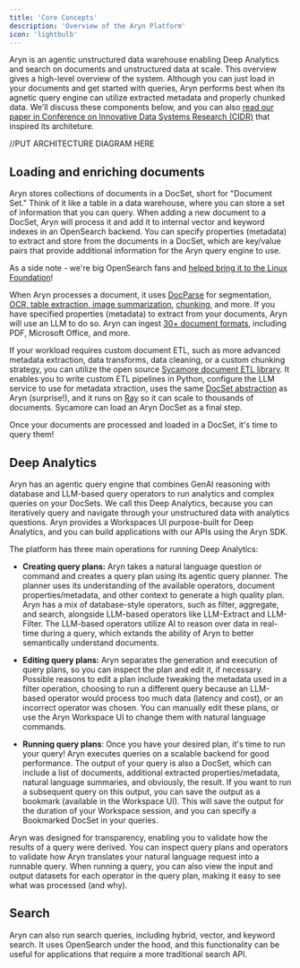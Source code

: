 ```yaml
---
title: 'Core Concepts'
description: 'Overview of the Aryn Platform'
icon: 'lightbulb'
---
```



Aryn is an agentic unstructured data warehouse enabling Deep Analytics and search on documents and unstructured data at scale. This overview gives a high-level overview of the system. Although you can just load in your documents and get started with queries, Aryn performs best when its agnetic query engine can utilize extracted metadata and properly chunked data. We'll discuss these components below, and you can also [read our paper in Conference on Innovative Data Systems Research (CIDR)](https://arxiv.org/abs/2409.00847) that inspired its architeture.


//PUT ARCHITECTURE DIAGRAM HERE


## Loading and enriching documents

Aryn stores collections of documents in a DocSet, short for "Document Set." Think of it like a table in a data warehouse, where you can store a set of information that you can query. When adding a new document to a DocSet, Aryn will process it and add it to internal vector and keyword indexes in an OpenSearch backend. You can specify properties (metadata) to extract and store from the documents in a DocSet, which are key/value pairs that provide additional information for the Aryn query engine to use.

As a side note - we're big OpenSearch fans and [helped bring it to the Linux Foundation](https://www.aryn.ai/post/aryn-is-a-founding-member-of-the-new-opensearch-software-foundation)!

When Aryn processes a document, it uses [DocParse](https://www.aryn.ai/docparse) for segmentation, [OCR, table extraction, image summarization](https://docs.aryn.ai/docparse/processing_options), [chunking](https://docs.aryn.ai/docparse/chunking_strategies), and more. If you have specified properties (metadata) to extract from your documents, Aryn will use an LLM to do so. Aryn can ingest [30+ document formats](https://docs.aryn.ai/docparse/formats_supported), including PDF, Microsoft Office, and more. 

If your workload requires custom document ETL, such as more advanced metadata extraction, data transforms, data cleaning, or a custom chunking strategy, you can utilize the open source [Sycamore document ETL library](https://github.com/aryn-ai/sycamore). It enables you to write custom ETL pipelines in Python, configure the LLM service to use for metadata xtraction, uses the same [DocSet abstraction](https://sycamore.readthedocs.io/en/stable/sycamore/APIs/docset.html) as Aryn (surprise!), and it runs on [Ray](https://github.com/ray-project/ray) so it can scale to thousands of documents. Sycamore can load an Aryn DocSet as a final step.

Once your documents are processed and loaded in a DocSet, it's time to query them!

## Deep Analytics

Aryn has an agentic query engine that combines GenAI reasoning with database and LLM-based query operators to run analytics and complex queries on your DocSets. We call this Deep Analytics, because you can iteratively query and navigate through your unstructured data with analytics questions. Aryn provides a Workspaces UI purpose-built for Deep Analytics, and you can build applications with our APIs using the Aryn SDK.

The platform has three main operations for running Deep Analytics:

* **Creating query plans:** Aryn takes a natural language question or command and creates a query plan using its agentic query planner. The planner uses its understanding of the available operators, document properties/metadata, and other context to generate a high quality plan. Aryn has a mix of database-style operators, such as filter, aggregate, and search, alongside LLM-based operators like LLM-Extract and LLM-Filter. The LLM-based operators utilize AI to reason over data in real-time during a query, which extands the ability of Aryn to better semantically understand documents.

* **Editing query plans:** Aryn separates the generation and execution of query plans, so you can inspect the plan and edit it, if necessary. Possible reasons to edit a plan include tweaking the metadata used in a filter operation, choosing to run a different query because an LLM-based operator would process too much data (latency and cost), or an incorrect operator was chosen. You can manually edit these plans, or use the Aryn Workspace UI to change them with natural language commands. 

* **Running query plans**: Once you have your desired plan, it's time to run your query! Aryn executes queries on a scalable backend for good performance. The output of your query is also a DocSet, which can include a list of documents, additional extracted properties/metadata, natural language summaries, and obviously, the result. If you want to run a subsequent query on this output, you can save the output as a bookmark (available in the Workspace UI). This will save the output for the duration of your Workspace session, and you can specify a Bookmarked DocSet in your queries.

Aryn was designed for transparency, enabling you to validate how the results of a query were derived. You can inspect query plans and operators to validate how Aryn translates your natural language request into a runnable query. When running a query, you can also view the input and output datasets for each operator in the query plan, making it easy to see what was processed (and why).


## Search

Aryn can also run search queries, including hybrid, vector, and keyword search. It uses OpenSearch under the hood, and this functionality can be useful for applications that require a more traditional search API.